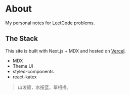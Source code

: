 # About

My personal notes for [LeetCode](https://leetcode.com/boonsuen/) problems.
## The Stack

This site is built with Next.js + MDX and hosted on [Vercel](https://vercel.com/).

- MDX
- Theme UI
- styled-components
- react-katex

<blockquote class="aboutBQ">
  <p>山泼黛，水挼蓝，翠相搀。</p>
</blockquote>